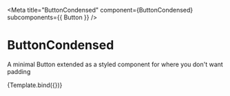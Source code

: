 
<Meta
  title="ButtonCondensed"
  component={ButtonCondensed}
  subcomponents={{ Button }}
/>


# ButtonCondensed

A minimal Button extended as a styled component for where you don't want padding

<Canvas>
  <Story
    name="default"
    args={{
      children: "Condensed Button",
      size: "medium",
      color: "primary",
    }}
  >
    {Template.bind({})}
  </Story>
</Canvas>

<ArgsTable story="default" />
